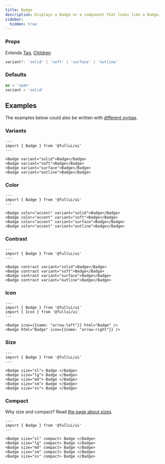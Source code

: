 ```yaml
---
title: Badge
description: Displays a Badge or a component that looks like a Badge.
sidebar: 
  hidden: true
---
```


### Props
Extends [Tag](/utility/tag), [Children](/utility/children)
```ts
variant?: 'solid' | 'soft' | 'surface' | 'outline'
```

### Defaults
```ts
as = 'span'
variant = 'solid'
```

## Examples
The examples below could also be written with [different syntax](/overview/components).

### Variants
```astro live
---
import { Badge } from '@fullui/ui'
---

<Badge variant="solid">Badge</Badge>
<Badge variant="soft">Badge</Badge>
<Badge variant="surface">Badge</Badge>
<Badge variant="outline">Badge</Badge>
```

### Color
```astro live
---
import { Badge } from '@fullui/ui'
---

<Badge color="accent" variant="solid">Badge</Badge>
<Badge color="accent" variant="soft">Badge</Badge>
<Badge color="accent" variant="surface">Badge</Badge>
<Badge color="accent" variant="outline">Badge</Badge>
```

### Contrast
```astro live
---
import { Badge } from '@fullui/ui'
---

<Badge contrast variant="solid">Badge</Badge>
<Badge contrast variant="soft">Badge</Badge>
<Badge contrast variant="surface">Badge</Badge>
<Badge contrast variant="outline">Badge</Badge>
```

### Icon
```astro live
---
import { Badge } from '@fullui/ui'
import { Icon } from '@fullui/ui'
---

<Badge icon={{name: "arrow-left"}} html="Badge" />
<Badge html="Badge" icon={{name: "arrow-right"}} />
```

### Size
```astro live
---
import { Badge } from '@fullui/ui'
---

<Badge size="xl"> Badge </Badge>
<Badge size="lg"> Badge </Badge>
<Badge size="md"> Badge </Badge>
<Badge size="sm"> Badge </Badge>
<Badge size="xs"> Badge </Badge>
```

### Compact
Why size and compact? Read [the page about sizes](/theme/size).
```astro live
---
import { Badge } from '@fullui/ui'
---

<Badge size="xl" compact> Badge </Badge>
<Badge size="lg" compact> Badge </Badge>
<Badge size="md" compact> Badge </Badge>
<Badge size="sm" compact> Badge </Badge>
<Badge size="xs" compact> Badge </Badge>
```
